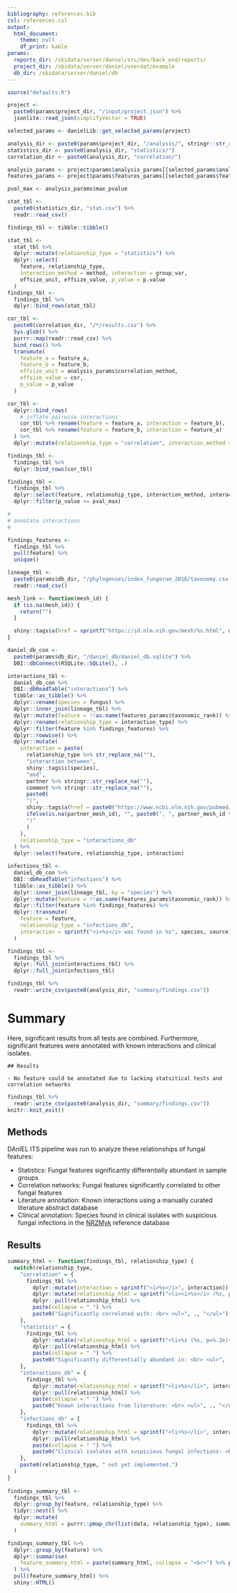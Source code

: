 ```yaml
---
bibliography: references.bib
csl: references.csl
output:
  html_document:
    theme: null
    df_print: kable
params:
  reports_dir: /sbidata/server/daniel/src/dev/back_end/reports/
  project_dir: /sbidata/server/daniel/userdat/example
  db_dir: /sbidata/server/daniel/db
---
```


```r
source("defaults.R")

project <-
  paste0(params$project_dir, "/input/project.json") %>%
  jsonlite::read_json(simplifyVector = TRUE)

selected_params <- danielLib::get_selected_params(project)

analysis_dir <- paste0(params$project_dir, "/analysis/", stringr::str_replace_all(selected_params$analysis, " ", "_"), "/")
statistics_dir <- paste0(analysis_dir, "statistics/")
correlation_dir <- paste0(analysis_dir, "correlation/")

analysis_params <- project$params$analysis_params[[selected_params$analysis]]
features_params <- project$params$features_params[[selected_params$features]]

pval_max <- analysis_params$max_pvalue

stat_tbl <-
  paste0(statistics_dir, "stat.csv") %>%
  readr::read_csv()

findings_tbl <- tibble::tibble()
```

```r
stat_tbl <-
  stat_tbl %>%
  dplyr::mutate(relationship_type = "statistics") %>%
  dplyr::select(
    feature, relationship_type,
    interaction_method = method, interaction = group_var,
    effsize_unit, effsize_value, p_value = p.value
  )
findings_tbl <-
  findings_tbl %>%
  dplyr::bind_rows(stat_tbl)
```

```r
cor_tbl <-
  paste0(correlation_dir, "/*/results.csv") %>%
  Sys.glob() %>%
  purrr::map(readr::read_csv) %>%
  bind_rows() %>%
  transmute(
    feature_a = feature_a,
    feature_b = feature_b,
    effsize_unit = analysis_params$correlation_method,
    effsize_value = cor,
    p_value = p_value
  )

cor_tbl <-
  dplyr::bind_rows(
    # inflate pairwise interactions
    cor_tbl %>% rename(feature = feature_a, interaction = feature_b),
    cor_tbl %>% rename(feature = feature_b, interaction = feature_a)
  ) %>%
  dplyr::mutate(relationship_type = "correlation", interaction_method = "sparcc")

findings_tbl <-
  findings_tbl %>%
  dplyr::bind_rows(cor_tbl)
```

```r
findings_tbl <-
  findings_tbl %>%
  dplyr::select(feature, relationship_type, interaction_method, interaction, effsize_unit, effsize_value, p_value) %>%
  dplyr::filter(p_value <= pval_max)

#
# annotate interactions
#

findings_features <-
  findings_tbl %>%
  pull(feature) %>%
  unique()

lineage_tbl <-
  paste0(params$db_dir, "/phylogenies/index_fungorum_2016/taxonomy.csv.gz") %>%
  readr::read_csv()

mesh_link <- function(mesh_id) {
  if (is.na(mesh_id)) {
    return("")
  }

  shiny::tags$a(href = sprintf("https://id.nlm.nih.gov/mesh/%s.html", mesh_id), "MeSH")
}

daniel_db_con <-
  paste0(params$db_dir, "/daniel_db/daniel_db.sqlite") %>%
  DBI::dbConnect(RSQLite::SQLite(), .)

interactions_tbl <-
  daniel_db_con %>%
  DBI::dbReadTable("interactions") %>%
  tibble::as_tibble() %>%
  dplyr::rename(species = fungus) %>%
  dplyr::inner_join(lineage_tbl) %>%
  dplyr::mutate(feature = !!as.name(features_params$taxonomic_rank)) %>%
  dplyr::rename(relationship_type = interaction_type) %>%
  dplyr::filter(feature %in% findings_features) %>%
  dplyr::rowwise() %>%
  dplyr::mutate(
    interaction = paste(
      relationship_type %>% str_replace_na(""),
      "interaction between",
      shiny::tags$i(species),
      "and",
      partner %>% stringr::str_replace_na(""),
      comment %>% stringr::str_replace_na(""),
      paste0(
      "(",
      shiny::tags$a(href = paste0("https://www.ncbi.nlm.nih.gov/pubmed/?term=", pubmed_id), "Reference"),
      ifelse(is.na(partner_mesh_id), "", paste0(", ", partner_mesh_id %>% mesh_link())),
      ")" 
      )
    ),
    relationship_type = "interactions_db"
  ) %>%
  dplyr::select(feature, relationship_type, interaction)

infections_tbl <-
  daniel_db_con %>%
  DBI::dbReadTable("infections") %>%
  tibble::as_tibble() %>%
  dplyr::inner_join(lineage_tbl, by = "species") %>%
  dplyr::mutate(feature = !!as.name(features_params$taxonomic_rank)) %>%
  dplyr::filter(feature %in% findings_features) %>%
  dplyr::transmute(
    feature = feature,
    relationship_type = "infections_db",
    interaction = sprintf("<i>%s</i> was found in %s", species, source)
  )

findings_tbl <-
  findings_tbl %>%
  dplyr::full_join(interactions_tbl) %>%
  dplyr::full_join(infections_tbl)

findings_tbl %>%
  readr::write_csv(paste0(analysis_dir, "summary/findings.csv"))
```

# Summary
Here, significant results from all tests are combined.
Furthermore, significant features were annotated with known interactions and clinical isolates.

```rmd
## Results

- No feature could be annotated due to lacking statsitical tests and correlation networks
```

```r
findings_tbl %>%
  readr::write_csv(paste0(analysis_dir, "summary/findings.csv"))
knitr::knit_exit()
```

## Methods
DAnIEL ITS pipeline was run to analyze these relationships of fungal features:

- Statistics: Fungal features significantly differentially abundant in sample groups
- Correlation networks: Fungal features significantly correlated to other fungal features
- Literature annotation: Known interactions using a manually curated literature abstract database
- Clinical annotation: Species found in clinical isolates with suspicious fungal infections in the [NRZMyk](https://www.nrz-myk.de/home.html) reference database
    
## Results
```r
summary_html <- function(findings_tbl, relationship_type) {
  switch(relationship_type,
    "correlation" = {
      findings_tbl %>%
        dplyr::mutate(interaction = sprintf("<i>%s</i>", interaction)) %>%
        dplyr::mutate(relationship_html = sprintf("<li><i>%s</i> (%s, p=%.2e)</li>", interaction, effsize_unit, p_value)) %>%
        dplyr::pull(relationship_html) %>%
        paste(collapse = " ") %>%
        paste0("Significantly correlated with: <br> <ul>", ., "</ul>")
    },
    "statistics" = {
      findings_tbl %>%
        dplyr::mutate(relationship_html = sprintf("<li>%s (%s, p=%.2e)</li>", interaction, interaction_method, p_value)) %>%
        dplyr::pull(relationship_html) %>%
        paste(collapse = " ") %>%
        paste0("Significantly differentially abundant in: <br> <ul>", ., "</ul>")
    },
    "interactions_db" = {
      findings_tbl %>%
        dplyr::mutate(relationship_html = sprintf("<li>%s</li>", interaction)) %>%
        dplyr::pull(relationship_html) %>%
        paste(collapse = " ") %>%
        paste0("Known interactions from literature: <br> <ul>", ., "</ul>")
    },
    "infections_db" = {
      findings_tbl %>%
        dplyr::mutate(relationship_html = sprintf("<li>%s</li>", interaction)) %>%
        dplyr::pull(relationship_html) %>%
        paste(collapse = " ") %>%
        paste0("Clinical isolates with suspicious fungal infections: <br> <ul>", ., "</ul>")
    },
    paste0(relationship_type, " not yet implemented.")
  )
}
  
findings_summary_tbl <-
  findings_tbl %>%
  dplyr::group_by(feature, relationship_type) %>%
  tidyr::nest() %>%
  dplyr::mutate(
    summary_html = purrr::pmap_chr(list(data, relationship_type), summary_html)
  )

findings_summary_tbl %>%
  dplyr::group_by(feature) %>%
  dplyr::summarise(
    feature_summary_html = paste(summary_html, collapse = "<br>") %>% paste(sprintf("<h3><i>%s</i></h3>", feature %>% first()), .)
  ) %>%
  pull(feature_summary_html) %>%
  shiny::HTML()
```
